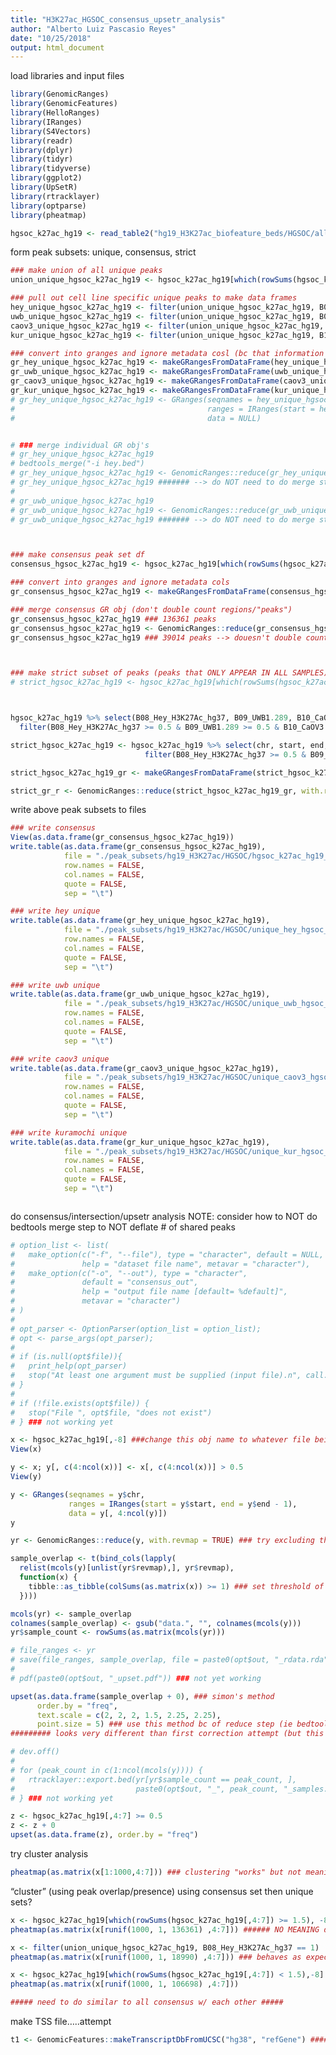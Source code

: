 ```yaml
---
title: "H3K27ac_HGSOC_consensus_upsetr_analysis"
author: "Alberto Luiz Pascasio Reyes"
date: "10/25/2018"
output: html_document
---
```


load libraries and input files
```r

library(GenomicRanges)
library(GenomicFeatures)
library(HelloRanges)
library(IRanges)
library(S4Vectors)
library(readr)
library(dplyr)
library(tidyr)
library(tidyverse)
library(ggplot2)
library(UpSetR)
library(rtracklayer)
library(optparse)
library(pheatmap)

hgsoc_k27ac_hg19 <- read_table2("hg19_H3K27ac_biofeature_beds/HGSOC/allpeaks.anno.tsv") ### file made from simon's bash script

```

form peak subsets: unique, consensus, strict
```r

### make union of all unique peaks
union_unique_hgsoc_k27ac_hg19 <- hgsoc_k27ac_hg19[which(rowSums(hgsoc_k27ac_hg19[,4:7]) < 1.5),-8] ##### NOT merged

### pull out cell line specific unique peaks to make data frames
hey_unique_hgsoc_k27ac_hg19 <- filter(union_unique_hgsoc_k27ac_hg19, B08_Hey_H3K27Ac_hg37 == 1)
uwb_unique_hgsoc_k27ac_hg19 <- filter(union_unique_hgsoc_k27ac_hg19, B09_UWB1.289 == 1)
caov3_unique_hgsoc_k27ac_hg19 <- filter(union_unique_hgsoc_k27ac_hg19, B10_CaOV3 == 1)
kur_unique_hgsoc_k27ac_hg19 <- filter(union_unique_hgsoc_k27ac_hg19, B11_Kuramochi_H3K27Ac_hg37 == 1) ##### *** CONFIRM "NEW PEAKS" ARE 2017 PANEL LIFTED OVER FROM HG38 TO HG19 --> ALL BIOFEATURE FILES STILL HG19??? ***

### convert into granges and ignore metadata cosl (bc that information will be in name of peak set)
gr_hey_unique_hgsoc_k27ac_hg19 <- makeGRangesFromDataFrame(hey_unique_hgsoc_k27ac_hg19, keep.extra.columns = FALSE)
gr_uwb_unique_hgsoc_k27ac_hg19 <- makeGRangesFromDataFrame(uwb_unique_hgsoc_k27ac_hg19, keep.extra.columns = FALSE)
gr_caov3_unique_hgsoc_k27ac_hg19 <- makeGRangesFromDataFrame(caov3_unique_hgsoc_k27ac_hg19, keep.extra.columns = FALSE)
gr_kur_unique_hgsoc_k27ac_hg19 <- makeGRangesFromDataFrame(kur_unique_hgsoc_k27ac_hg19, keep.extra.columns = FALSE)
# gr_hey_unique_hgsoc_k27ac_hg19 <- GRanges(seqnames = hey_unique_hgsoc_k27ac_hg19$chr,
#                                           ranges = IRanges(start = hey_unique_hgsoc_k27ac_hg19$start, end = hey_unique_hgsoc_k27ac_hg19$end -1),
#                                           data = NULL)


# ### merge individual GR obj's
# gr_hey_unique_hgsoc_k27ac_hg19
# bedtools_merge("-i hey.bed")
# gr_hey_unique_hgsoc_k27ac_hg19 <- GenomicRanges::reduce(gr_hey_unique_hgsoc_k27ac_hg19, ignore.strand = TRUE, with.revmap = TRUE)
# gr_hey_unique_hgsoc_k27ac_hg19 ####### --> do NOT need to do merge step for unique (duh)???
# 
# gr_uwb_unique_hgsoc_k27ac_hg19
# gr_uwb_unique_hgsoc_k27ac_hg19 <- GenomicRanges::reduce(gr_uwb_unique_hgsoc_k27ac_hg19, ignore.strand = TRUE)
# gr_uwb_unique_hgsoc_k27ac_hg19 ####### --> do NOT need to do merge step for unique (duh)???



### make consensus peak set df
consensus_hgsoc_k27ac_hg19 <- hgsoc_k27ac_hg19[which(rowSums(hgsoc_k27ac_hg19[,4:7]) >= 1.5), -8] ##### NOT merged

### convert into granges and ignore metadata cols
gr_consensus_hgsoc_k27ac_hg19 <- makeGRangesFromDataFrame(consensus_hgsoc_k27ac_hg19, keep.extra.columns = FALSE)

### merge consensus GR obj (don't double count regions/"peaks")
gr_consensus_hgsoc_k27ac_hg19 ### 136361 peaks
gr_consensus_hgsoc_k27ac_hg19 <- GenomicRanges::reduce(gr_consensus_hgsoc_k27ac_hg19, ignore.strand = FALSE)
gr_consensus_hgsoc_k27ac_hg19 ### 39014 peaks --> douesn't double count overlapping regions



### make strict subset of peaks (peaks that ONLY APPEAR IN ALL SAMPLES) df
# strict_hgsoc_k27ac_hg19 <- hgsoc_k27ac_hg19[which(rowSums(hgsoc_k27ac_hg19[4:7]) > 3), -8]



hgsoc_k27ac_hg19 %>% select(B08_Hey_H3K27Ac_hg37, B09_UWB1.289, B10_CaOV3, B11_Kuramochi_H3K27Ac_hg37) %>% 
  filter(B08_Hey_H3K27Ac_hg37 >= 0.5 & B09_UWB1.289 >= 0.5 & B10_CaOV3 >= 0.5 & B11_Kuramochi_H3K27Ac_hg37 >= 0.5)

strict_hgsoc_k27ac_hg19 <- hgsoc_k27ac_hg19 %>% select(chr, start, end, B08_Hey_H3K27Ac_hg37, B09_UWB1.289, B10_CaOV3, B11_Kuramochi_H3K27Ac_hg37) %>% 
                              filter(B08_Hey_H3K27Ac_hg37 >= 0.5 & B09_UWB1.289 >= 0.5 & B10_CaOV3 >= 0.5 & B11_Kuramochi_H3K27Ac_hg37 >= 0.5)

strict_hgsoc_k27ac_hg19_gr <- makeGRangesFromDataFrame(strict_hgsoc_k27ac_hg19, keep.extra.columns = TRUE)

strict_gr_r <- GenomicRanges::reduce(strict_hgsoc_k27ac_hg19_gr, with.revmap = TRUE)


```

write above peak subsets to files
```r

### write consensus
View(as.data.frame(gr_consensus_hgsoc_k27ac_hg19))
write.table(as.data.frame(gr_consensus_hgsoc_k27ac_hg19),
            file = "./peak_subsets/hg19_H3K27ac/HGSOC/hgsoc_k27ac_hg19_consensus.bed",
            row.names = FALSE,
            col.names = FALSE,
            quote = FALSE,
            sep = "\t")

### write hey unique
write.table(as.data.frame(gr_hey_unique_hgsoc_k27ac_hg19),
            file = "./peak_subsets/hg19_H3K27ac/HGSOC/unique_hey_hgsoc_k27ac_hg19.bed",
            row.names = FALSE,
            col.names = FALSE,
            quote = FALSE,
            sep = "\t")

### write uwb unique
write.table(as.data.frame(gr_uwb_unique_hgsoc_k27ac_hg19),
            file = "./peak_subsets/hg19_H3K27ac/HGSOC/unique_uwb_hgsoc_k27ac_hg19.bed",
            row.names = FALSE,
            col.names = FALSE,
            quote = FALSE,
            sep = "\t")

### write caov3 unique
write.table(as.data.frame(gr_caov3_unique_hgsoc_k27ac_hg19),
            file = "./peak_subsets/hg19_H3K27ac/HGSOC/unique_caov3_hgsoc_k27ac_hg19.bed",
            row.names = FALSE,
            col.names = FALSE,
            quote = FALSE,
            sep = "\t")

### write kuramochi unique
write.table(as.data.frame(gr_kur_unique_hgsoc_k27ac_hg19),
            file = "./peak_subsets/hg19_H3K27ac/HGSOC/unique_kur_hgsoc_k27ac_hg19.bed",
            row.names = FALSE,
            col.names = FALSE,
            quote = FALSE,
            sep = "\t")



```

do consensus/intersection/upsetr analysis
NOTE: consider how to NOT do bedtools merge step to NOT deflate # of shared peaks
```r

# option_list <- list(
#   make_option(c("-f", "--file"), type = "character", default = NULL,
#               help = "dataset file name", metavar = "character"),
#   make_option(c("-o", "--out"), type = "character",
#               default = "consensus_out",
#               help = "output file name [default= %default]",
#               metavar = "character")
# )
# 
# opt_parser <- OptionParser(option_list = option_list);
# opt <- parse_args(opt_parser);
# 
# if (is.null(opt$file)){
#   print_help(opt_parser)
#   stop("At least one argument must be supplied (input file).n", call.=FALSE)
# }
# 
# if (!file.exists(opt$file)) {
#   stop("File ", opt$file, "does not exist")
# } ### not working yet

x <- hgsoc_k27ac_hg19[,-8] ###change this obj name to whatever file being analyzed
View(x)

y <- x; y[, c(4:ncol(x))] <- x[, c(4:ncol(x))] > 0.5
View(y)

y <- GRanges(seqnames = y$chr,
             ranges = IRanges(start = y$start, end = y$end - 1),
             data = y[, 4:ncol(y)])
y

yr <- GenomicRanges::reduce(y, with.revmap = TRUE) ### try excluding this step to NOT merge and undercount shared peaks

sample_overlap <- t(bind_cols(lapply(
  relist(mcols(y)[unlist(yr$revmap),], yr$revmap),
  function(x) {
    tibble::as_tibble(colSums(as.matrix(x)) >= 1) ### set threshold of overlap (percentage) here.....why is this mat bigger than x???...how to interp this chunk
  })))

mcols(yr) <- sample_overlap
colnames(sample_overlap) <- gsub("data.", "", colnames(mcols(y)))
yr$sample_count <- rowSums(as.matrix(mcols(yr)))

# file_ranges <- yr
# save(file_ranges, sample_overlap, file = paste0(opt$out, "_rdata.rda"))
# 
# pdf(paste0(opt$out, "_upset.pdf")) ### not yet working

upset(as.data.frame(sample_overlap + 0), ### simon's method
      order.by = "freq",
      text.scale = c(2, 2, 2, 1.5, 2.25, 2.25),
      point.size = 5) ### use this method bc of reduce step (ie bedtools merge) --> doesn't double count peaks, instead uses our defn of inclusive boundaries
######### looks very different than first correction attempt (but this one is correct bc last time used WRONG input files)

# dev.off()
# 
# for (peak_count in c(1:ncol(mcols(y)))) {
#   rtracklayer::export.bed(yr[yr$sample_count == peak_count, ],
#                           paste0(opt$out, "_", peak_count, "_samples.bed"))
# } ### not working yet

z <- hgsoc_k27ac_hg19[,4:7] >= 0.5
z <- z + 0
upset(as.data.frame(z), order.by = "freq")

```




















try cluster analysis
```r

pheatmap(as.matrix(x[1:1000,4:7])) ### clustering "works" but not meaningful w/ just presence of peak (esp. bc all peaks used)???

```

"cluster" (using peak overlap/presence) using consensus set then unique sets?
```r

x <- hgsoc_k27ac_hg19[which(rowSums(hgsoc_k27ac_hg19[,4:7]) >= 1.5), -8] ##### NOT merged.....but can't if doing the following steps *** redefining x ***
pheatmap(as.matrix(x[runif(1000, 1, 136361) ,4:7])) ###### NO MEANING doing hgsoc k27ac consensus by itself bc no compare to other groups --> try unique set

x <- filter(union_unique_hgsoc_k27ac_hg19, B08_Hey_H3K27Ac_hg37 == 1)
pheatmap(as.matrix(x[runif(1000, 1, 18990) ,4:7])) ### behaves as expected

x <- hgsoc_k27ac_hg19[which(rowSums(hgsoc_k27ac_hg19[,4:7]) < 1.5),-8]
pheatmap(as.matrix(x[runif(1000, 1, 106698) ,4:7]))

##### need to do similar to all consensus w/ each other #####

```



make TSS file.....attempt
```r

t1 <- GenomicFeatures::makeTranscriptDbFromUCSC("hg38", "refGene") ##### getting error

```


